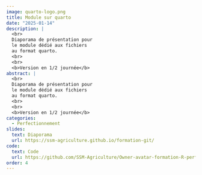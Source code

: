 ```yaml
---
image: quarto-logo.png
title: Module sur quarto
date: "2025-01-14"
description: |
  <br>
  Diaporama de présentation pour
  le module dédié aux fichiers
  au format quarto.
  <br>
  <br>
  <b>Version en 1/2 journée</b> 
abstract: |
  <br>
  Diaporama de présentation pour
  le module dédié aux fichiers
  au format quarto.
  <br>
  <br>
  <b>Version en 1/2 journée</b> 
categories:
  - Perfectionnement
slides:
  text: Diaporama
  url: https://ssm-agriculture.github.io/formation-git/
code:
  text: Code 
  url: https://github.com/SSM-Agriculture/Owner-avatar-formation-R-perf-03-quarto
order: 4
---
```

